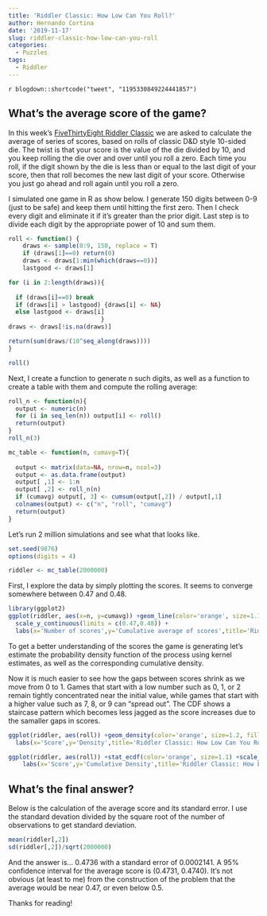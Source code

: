 ```yaml
---
title: 'Riddler Classic: How Low Can You Roll?'
author: Hernando Cortina
date: '2019-11-17'
slug: riddler-classic-how-low-can-you-roll
categories:
  - Puzzles
tags:
  - Riddler
---
```


`r blogdown::shortcode("tweet", "1195330849224441857")`


## What's the average score of the game?

In this week's [FiveThirtyEight Riddler Classic](https://fivethirtyeight.com/features/how-low-can-you-roll/) we are asked to calculate the average of series of scores, based on rolls of classic D&D style 10-sided die. The twist is that your score is the value of the die divided by 10, and you keep rolling the die over and over until you roll a zero.  Each time you roll, if the digit shown by the die is less than or equal to the last digit of your score, then that roll becomes the new last digit of your score. Otherwise you just go ahead and roll again until you roll a zero.

I simulated one game in R as show below.  I generate 150 digits between 0-9 (just to be safe) and keep them until hitting the first zero. Then I check every digit and eliminate it if it's greater than the prior digit.  Last step is to divide each digit by the appropriate power of 10 and sum them.


```r
roll <- function() {
    draws <- sample(0:9, 150, replace = T)
    if (draws[1]==0) return(0)
    draws <- draws[1:min(which(draws==0))]
    lastgood <- draws[1]

for (i in 2:length(draws)){
  
  if (draws[i]==0) break
  if (draws[i] > lastgood) {draws[i] <- NA}
  else lastgood <- draws[i]
                          }
draws <- draws[!is.na(draws)]

return(sum(draws/(10^seq_along(draws))))
}

roll()
```

Next, I create a function to generate n such digits, as well as a function to create a table with them and compute the rolling average:

```r
roll_n <- function(n){
  output <- numeric(n)
  for (i in seq_len(n)) output[i] <- roll()
  return(output)
}
roll_n(3)

mc_table <- function(n, cumavg=T){
  
  output <- matrix(data=NA, nrow=n, ncol=3)
  output <- as.data.frame(output)
  output[ ,1] <- 1:n
  output[ ,2] <- roll_n(n)
  if (cumavg) output[, 3] <- cumsum(output[,2]) / output[,1]
  colnames(output) <- c("n", "roll", "cumavg")
  return(output)
}
```

Let's run 2 million simulations and see what that looks like.
```r
set.seed(9876)
options(digits = 4)
```

```r
riddler <- mc_table(2000000)
```

First, I explore the data by simply plotting the scores. It seems to converge somewhere between 0.47 and 0.48.

```r
library(ggplot2)
ggplot(riddler, aes(x=n, y=cumavg)) +geom_line(color='orange', size=1.1) +theme_bw() +
  scale_y_continuous(limits = c(0.47,0.48)) +
  labs(x='Number of scores',y='Cumulative average of scores',title='Riddler Classic: How Low Can You Roll?', subtitle='Cumulative average', caption='By @cortinah, Nov 17, 2019')
```


To get a better understanding of the scores the game is generating let's estimate the probability density function of the process using kernel estimates, as well as the corresponding cumulative density.

Now it is much easier to see how the gaps between scores shrink as we move from 0 to 1. Games that start with a low number such as 0, 1, or 2 remain tightly concentrated near the initial value, while games that start with a higher value such as 7, 8, or 9 can "spread out". The CDF shows a staircase pattern which becomes less jagged as the score increases due to the samaller gaps in scores.

```r
ggplot(riddler, aes(roll)) +geom_density(color='orange', size=1.2, fill='orange',bw=0.0001) +theme_bw()  +scale_x_continuous(breaks=seq(0,1,0.1)) +
  labs(x='Score',y='Density',title='Riddler Classic: How Low Can You Roll?', subtitle='Density Function of Scores', caption='By @cortinah, Nov 17, 2019')

ggplot(riddler, aes(roll)) +stat_ecdf(color='orange', size=1.1) +scale_x_continuous(breaks=seq(0,1,0.1))  +scale_y_continuous(breaks=seq(0,1,0.1)) +theme_bw() +
    labs(x='Score',y='Cumulative Density',title='Riddler Classic: How Low Can You Roll?', subtitle='Cumulative Density Function of Scores', caption='By @cortinah, Nov 17, 2019')

```

## What's the final answer?

Below is the calculation of the average score and its standard error. I use the standard devation divided by the square root of the number of observations to get standard deviation.

```r
mean(riddler[,2])
sd(riddler[,2])/sqrt(2000000)
```

And the answer is... 0.4736 with a standard error of 0.0002141.  A 95% confidence interval for the average score is (0.4731, 0.4740). It's not obvious (at least to me) from the construction of the problem that the average would be near 0.47, or even below 0.5. 


Thanks for reading!